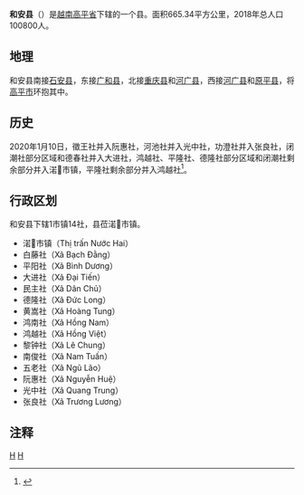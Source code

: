 {{Infobox Settlement
|name                   = 和安县
|settlement_type        = 县
|official_name          = 
|other_name             = 
|native_name            = {{lang|vi|Huyện Hòa An}}
|nickname               = 
|motto                  = 
|image_skyline          = Hòa An District, Cao Bang, Vietnam - panoramio (1).jpg
|imagesize              = 
|image_caption          = 
|image_flag             = 
|flag_size              = 
|image_seal             = 
|seal_size              = 
|image_shield           = 
|shield_size            = 
|image_blank_emblem     = 
|blank_emblem_size      = 
|image_map              = {{Infobox mapframe|frame-width=250|zoom=10}}
|mapsize                = 
|map_caption            = 
|image_map1             = 
|mapsize1               = 
|map_caption1           = 
|pushpin_map            = Vietnam
|pushpin_label_position = bottom
|pushpin_map_caption    = 
|pushpin_map1           = 
|pushpin_label_position1= 
|pushpin_map_caption1   = 
|subdivision_type       = 国家
|subdivision_name       = {{flag|Vietnam}}
|subdivision_type1      = [[越南行政区划|省]]
|subdivision_name1      = [[高平省|高平省]]
|subdivision_type2      = 行政区划
|subdivision_name2      = 1市镇14社
|subdivision_type3      = 
|subdivision_name3      = 
|seat_type              = 县莅
|seat                   = {{link-vi|渃𠄩市镇|Nước Hai}}
|government_type        = 
|leader_title           = 
|leader_name            = 
|leader_title1          = 
|leader_name1           = 
|established_title      = 
|established_date       = 
|area_magnitude         = 
|unit_pref              = 
|area_footnotes         = 
|area_total_km2         = 665.34
|area_land_km2          = 
|area_water_km2         = 
|area_water_percent     = 
|area_urban_km2         = 
|area_metro_km2         = 
|population_as_of       = 2018年
|population_footnotes   = 
|population_note        = 
|population_total       = 100800
|population_density_km2 = auto
|population_metro             = 
|population_density_metro_km2 = 
|population_urban             = 
|population_density_urban_km2 = 
|timezone               = [[越南标准时间|越南标准时间]]
|utc_offset             = +7
|elevation_footnotes    = 
|elevation_m            = 
|coor_type              = 
|coordinates            = 
|postal_code_type       = 
|postal_code            = 
|area_code              = 
|website                = [http://hoaan.caobang.gov.vn 和安县电子信息门户网站]
|footnotes              = 
}}
'''和安县'''（{{vie|v='''Huyện Hòa An'''|hn=縣和安}}）是[[越南|越南]][[高平省|高平省]]下辖的一个县。面积665.34平方公里，2018年总人口100800人。

==地理==
和安县南接[[石安县|石安县]]，东接[[广和县|广和县]]，北接[[重庆县|重庆县]]和[[河广县|河广县]]，西接[[河广县|河广县]]和[[原平县_(越南)|原平县]]，将[[高平市_(越南)|高平市]]环抱其中。

==历史==
2020年1月10日，徵王社并入阮惠社，河池社并入光中社，功澄社并入张良社，闭潮社部分区域和德春社并入大进社，鸿越社、平隆社、德隆社部分区域和闭潮社剩余部分并入渃𠄩市镇，平隆社剩余部分并入鸿越社<ref>{{Cite web |url=http://vanban.chinhphu.vn/portal/page/portal/chinhphu/hethongvanban?mode=detail&document_id=199015 |title=Nghị quyết số 864/NQ-UBTVQH14 của ỦY BAN THƯỜNG VỤ QUỐC HỘI : Về việc sắp xếp các đơn vị hành chính cấp huyện, cấp xã thuộc tỉnh Cao Bằng |accessdate=2020-02-04 |archive-date=2020-04-01 |archive-url=https://web.archive.org/web/20200401154444/http://vanban.chinhphu.vn/portal/page/portal/chinhphu/hethongvanban?mode=detail&document_id=199015 |dead-url=no }}</ref>。

==行政区划==
和安县下辖1市镇14社，县莅渃𠄩市镇。
*渃𠄩市镇（Thị trấn Nước Hai）
*白藤社（Xã Bạch Đằng）
*平阳社（Xã Bình Dương）
*大进社（Xã Đại Tiến）
*民主社（Xã Dân Chủ）
*德隆社（Xã Đức Long）
*黄嵩社（Xã Hoàng Tung）
*鸿南社（Xã Hồng Nam）
*鸿越社（Xã Hồng Việt）
*黎钟社（Xã Lê Chung）
*南俊社（Xã Nam Tuấn）
*五老社（Xã Ngũ Lão）
*阮惠社（Xã Nguyễn Huệ）
*光中社（Xã Quang Trung）
*张良社（Xã Trương Lương）

==注释==
{{reflist}}
{{高平省行政区划}}
{{越南东北部之县市镇区域划分}}

[[Category:高平省|H]]
[[Category:越南县份|H]]